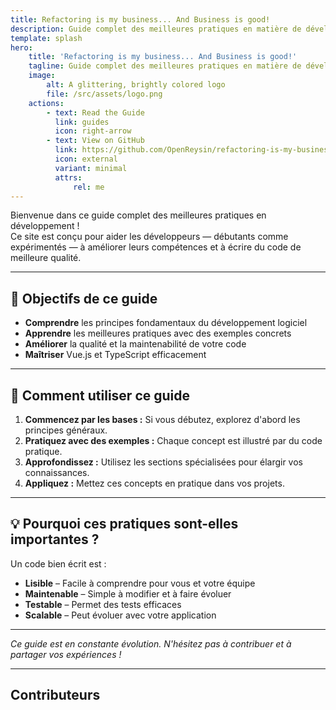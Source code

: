 ```yaml
--- 
title: Refactoring is my business... And Business is good!
description: Guide complet des meilleures pratiques en matière de développement.
template: splash
hero:
    title: 'Refactoring is my business... And Business is good!'
    tagline: Guide complet des meilleures pratiques en matière de développement.
    image:
        alt: A glittering, brightly colored logo
        file: /src/assets/logo.png
    actions:
        - text: Read the Guide
          link: guides
          icon: right-arrow
        - text: View on GitHub
          link: https://github.com/OpenReysin/refactoring-is-my-business
          icon: external
          variant: minimal
          attrs:
              rel: me
---
```



Bienvenue dans ce guide complet des meilleures pratiques en développement !  
Ce site est conçu pour aider les développeurs — débutants comme expérimentés — à améliorer leurs compétences et à écrire du code de meilleure qualité.

---

## 🎯 Objectifs de ce guide

- **Comprendre** les principes fondamentaux du développement logiciel  
- **Apprendre** les meilleures pratiques avec des exemples concrets  
- **Améliorer** la qualité et la maintenabilité de votre code  
- **Maîtriser** Vue.js et TypeScript efficacement

---

## 🚀 Comment utiliser ce guide

1. **Commencez par les bases :** Si vous débutez, explorez d'abord les principes généraux.  
2. **Pratiquez avec des exemples :** Chaque concept est illustré par du code pratique.  
3. **Approfondissez :** Utilisez les sections spécialisées pour élargir vos connaissances.  
4. **Appliquez :** Mettez ces concepts en pratique dans vos projets.

---

## 💡 Pourquoi ces pratiques sont-elles importantes ?

Un code bien écrit est :

- **Lisible** – Facile à comprendre pour vous et votre équipe  
- **Maintenable** – Simple à modifier et à faire évoluer  
- **Testable** – Permet des tests efficaces  
- **Scalable** – Peut évoluer avec votre application

---

*Ce guide est en constante évolution. N'hésitez pas à contribuer et à partager vos expériences !*

---

## Contributeurs

<ContributorList githubRepo="OpenReysin/refactoring-is-my-business" />

